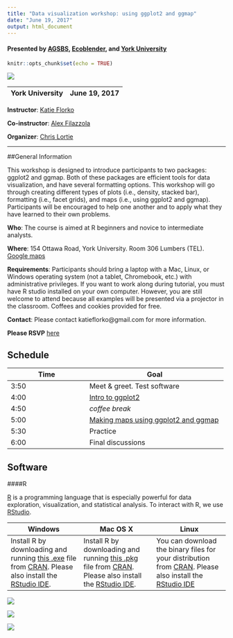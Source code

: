 ```yaml
---
title: "Data visualization workshop: using ggplot2 and ggmap"
date: "June 19, 2017"
output: html_document
---
```

#### Presented by [AGSBS](http://agsbs.yugsa.ca/), [Ecoblender](http://www.ecoblender.org), and [York University](http://www.yorku.ca/index.html)
```r
knitr::opts_chunk$set(echo = TRUE)
```

<div style="width:500px; height=350px">
![](images/katie.jpg)
</div>

York University | June 19, 2017 | 4 pm - 6 pm
----------------|-----------------------------------
**Instructor**: [Katie Florko](https://twitter.com/kflorko?lang=en)

**Co-instructor**: [Alex Filazzola](http://www.filazzola.info)

**Organizer**: [Chris Lortie](www.christopherlortie.info)

***

##General Information

This workshop is designed to introduce participants to two packages: ggplot2 and ggmap. Both of these packages are efficient tools for data visualization, and have several formatting options. This workshop will go through creating different types of plots (i.e., density, stacked bar), formatting (i.e., facet grids), and maps (i.e., using ggplot2 and ggmap). Participants will be encouraged to help one another and to apply what they have learned to their own problems. 

**Who**: The course is aimed at R beginners and novice to intermediate analysts. 

**Where**: 154 Ottawa Road, York University. Room 306 Lumbers (TEL). [Google maps](https://goo.gl/maps/HPSwvGDFeNF2)

**Requirements**: Participants should bring a laptop with a Mac, Linux, or Windows operating system (not a tablet, Chromebook, etc.) with administrative privileges. If you want to work along during tutorial, you must have R studio installed on your own computer. However, you are still welcome to attend because all examples will be presented via a projector in the classroom. Coffees and cookies provided for free. 

**Contact**: Please contact katieflorko@gmail.com for more information.

**Please RSVP** [here](https://www.meetup.com/Greater-Toronto-Area-GTA-R-Users-Group/events/240618369/?a=socialmedia)

## Schedule

Time   | Goal
-------|------------
3:50   | Meet & greet. Test software
4:00  | [Intro to ggplot2](DataViz.intro//DataViz.intro.html)
4:50  | *coffee break*
5:00  | [Making maps using ggplot2 and ggmap](DataViz.Maps.intro//DataViz.Maps.intro.html)
5:30  | Practice
6:00  | Final discussions


## Software

####R

[R](http://www.r-project.org/) is a programming language that is especially powerful for data exploration, visualization, and statistical analysis. To interact with R, we use [RStudio](http://www.rstudio.com/).



Windows        |   Mac OS  X   |      Linux
---------------|---------------|---------------
Install R by downloading and running [this .exe](http://cran.r-project.org/bin/windows/base/release.htm) file from [CRAN](http://cran.r-project.org/index.html). Please also install the [RStudio IDE](http://www.rstudio.com/ide/download/desktop).| Install R by downloading and running [this .pkg](http://cran.r-project.org/bin/macosx/R-latest.pkg) file from [CRAN](http://cran.r-project.org/index.html). Please also install the [RStudio IDE](http://www.rstudio.com/ide/download/desktop).|You can download the binary files for your distribution from [CRAN](http://cran.r-project.org/index.html). Please also install the [RStudio IDE](http://www.rstudio.com/ide/download/desktop)

<div style="width:200px; height=200px">
![](images/yorku.logo.jpg)
</div>
<div style="width:300px; height=120px">
![](images/agsbs.logo.png)
</div>
<div style="width:300px; height=120px">
![](images/meetup.jpg)

